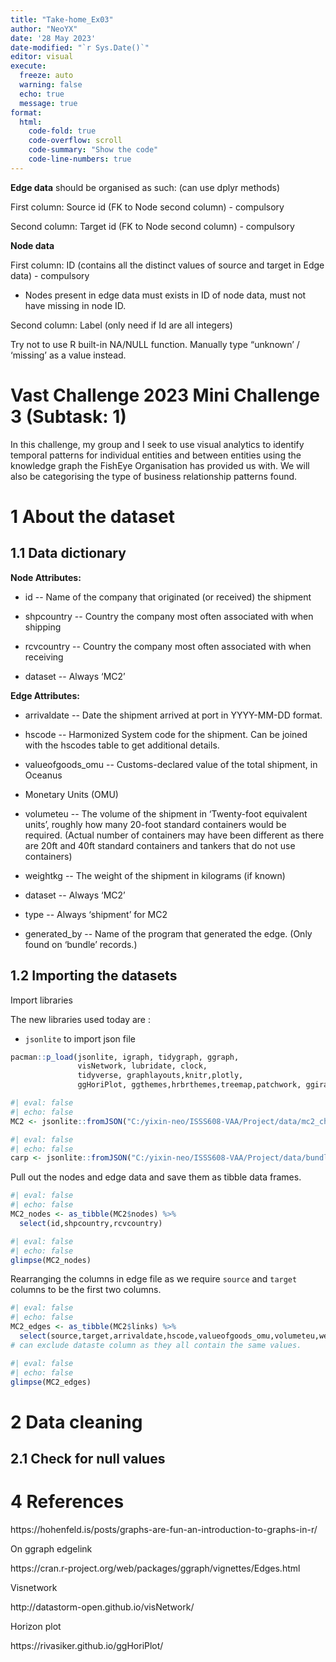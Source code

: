 ```yaml
---
title: "Take-home_Ex03"
author: "NeoYX"
date: '28 May 2023'
date-modified: "`r Sys.Date()`"
editor: visual
execute: 
  freeze: auto
  warning: false
  echo: true
  message: true
format:
  html:
    code-fold: true
    code-overflow: scroll
    code-summary: "Show the code"
    code-line-numbers: true
---
```


::: callout-note
**Edge data** should be organised as such: (can use dplyr methods)

First column: Source id (FK to Node second column) - compulsory

Second column: Target id (FK to Node second column) - compulsory

**Node data**

First column: ID (contains all the distinct values of source and target in Edge data) - compulsory

-   Nodes present in edge data must exists in ID of node data, must not have missing in node ID.

Second column: Label (only need if Id are all integers)
:::

::: callout-warning
Try not to use R built-in NA/NULL function. Manually type "unknown' / 'missing' as a value instead.
:::

# Vast Challenge 2023 Mini Challenge 3 (Subtask: 1)

In this challenge, my group and I seek to use visual analytics to identify temporal patterns for individual entities and between entities using the knowledge graph the FishEye Organisation has provided us with. We will also be categorising the type of business relationship patterns found.

# 1 About the dataset

## 1.1 Data dictionary

**Node Attributes:**

-   id \-- Name of the company that originated (or received) the shipment

-   shpcountry \-- Country the company most often associated with when shipping

-   rcvcountry \-- Country the company most often associated with when receiving

-   dataset \-- Always 'MC2'

**Edge Attributes:**

-   arrivaldate \-- Date the shipment arrived at port in YYYY-MM-DD format.

-   hscode \-- Harmonized System code for the shipment. Can be joined with the hscodes table to get additional details.

-   valueofgoods_omu \-- Customs-declared value of the total shipment, in Oceanus

-   Monetary Units (OMU)

-   volumeteu \-- The volume of the shipment in 'Twenty-foot equivalent units', roughly how many 20-foot standard containers would be required. (Actual number of containers may have been different as there are 20ft and 40ft standard containers and tankers that do not use containers)

-   weightkg \-- The weight of the shipment in kilograms (if known)

-   dataset \-- Always 'MC2'

-   type \-- Always 'shipment' for MC2

-   generated_by \-- Name of the program that generated the edge. (Only found on 'bundle' records.)

## 1.2 Importing the datasets

Import libraries

The new libraries used today are :

-   `jsonlite` to import json file

```r
pacman::p_load(jsonlite, igraph, tidygraph, ggraph,
               visNetwork, lubridate, clock,
               tidyverse, graphlayouts,knitr,plotly, 
               ggHoriPlot, ggthemes,hrbrthemes,treemap,patchwork, ggiraph)
```

```r
#| eval: false
#| echo: false
MC2 <- jsonlite::fromJSON("C:/yixin-neo/ISSS608-VAA/Project/data/mc2_challenge_graph.json")
```

```r
#| eval: false
#| echo: false
carp <- jsonlite::fromJSON("C:/yixin-neo/ISSS608-VAA/Project/data/bundles/carp.json")
```

Pull out the nodes and edge data and save them as tibble data frames.

```r
#| eval: false
#| echo: false
MC2_nodes <- as_tibble(MC2$nodes) %>% 
  select(id,shpcountry,rcvcountry)
```

```r
#| eval: false
#| echo: false
glimpse(MC2_nodes)
```

Rearranging the columns in edge file as we require `source` and `target` columns to be the first two columns.

```r
#| eval: false
#| echo: false
MC2_edges <- as_tibble(MC2$links) %>% 
  select(source,target,arrivaldate,hscode,valueofgoods_omu,volumeteu,weightkg,valueofgoodsusd)  
# can exclude dataste column as they all contain the same values.
```

```r
#| eval: false
#| echo: false
glimpse(MC2_edges)
```

# 2 Data cleaning

## 2.1 Check for null values

# 4 References

https://hohenfeld.is/posts/graphs-are-fun-an-introduction-to-graphs-in-r/

On ggraph edgelink

https://cran.r-project.org/web/packages/ggraph/vignettes/Edges.html

Visnetwork

http://datastorm-open.github.io/visNetwork/

Horizon plot

https://rivasiker.github.io/ggHoriPlot/
